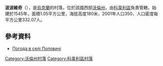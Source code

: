 {{coord|51|4|14|N|25|4|41|E|scale:30000|display=title}}

'''波波維奇'''（{{lang-uk|Поповичі}}），是[[烏克蘭|烏克蘭]]的村落，位於該國西部[[沃倫州|沃倫州]]，由[[科韋利區|科韋利區]]負責管轄，始建於1545年，面積1.05平方公里，海拔高度180米，2001年人口350，人口密度每平方公里332.07人。

==參考資料==
* [http://weather.in.ua/ua/volynskaja/21326 Погода в селі Поповичі] {{Wayback|url=http://weather.in.ua/ua/volynskaja/21326 |date=20111219110504 }}

[[Category:沃倫州村落|Category:沃倫州村落]]
[[Category:科韋利區村落|Category:科韋利區村落]]


{{Volyn-geo-stub}}